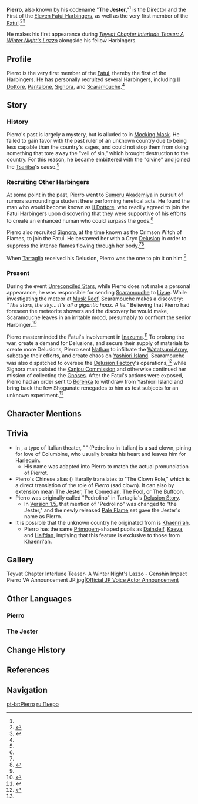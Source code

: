 {{Character Infobox
|type             = NPC
|image            = NPC Pierro.png
|affiliation      = Fatui
|affiliation2     = Eleven Fatui Harbingers
|region           = Snezhnaya
|title            = The Jester
|title2           = The First of the Eleven Fatui Harbingers
|title3           = Director of the Fatui<ref name="lazzo video description">YouTube: [https://youtu.be/TmaAOV4SJNQ Teyvat Chapter Interlude Teaser: A Winter Night's Lazzo] Video Description</ref>
|voiceEN          = {{w|Richard Tatum}}<ref name="lazzo video description"/>
|voiceCN          = Fu Chong ({{Lang|zh=符冲|mini=1}})<ref>Bilibili: [https://www.bilibili.com/video/BV1mB4y1e7Lh 《原神·提瓦特篇》幕间PV-「冬夜愚戏」] Video Description</ref>
|voiceJP          = Mamiya Yasuhiro ({{Lang|ja=間宮康弘|mini=1}})<ref>Twitter: [https://twitter.com/Genshin_7/status/1546348730495815685&t=lExh-AifcPJDboklbDR8ZA JP VA Announcement]</ref>
|voiceKR          = {{w|ko:심승한|Sim Seung-han (심승한)}}<ref>YouTube: [https://www.youtube.com/watch?v=MgcKHysZ_Dc KR Genshin Official Youtube Announcement]</ref>
}}

'''Pierro''', also known by his codename "'''The Jester''',"<ref name="lazzo video description" /> is the Director and the First of the [[Eleven Fatui Harbingers]], as well as the very first member of the [[Fatui]].<ref name="PF">{{Ref/ArtiSet|Pale Flame}}</ref><ref name="pierro">{{Ref/CS|Tartaglia|Delusion}}</ref>

He makes his first appearance during ''[https://youtu.be/TmaAOV4SJNQ Teyvat Chapter Interlude Teaser: A Winter Night's Lazzo]'' alongside his fellow Harbingers.

== Profile ==
{{Quote|Absolute peace. Such is the gift from the Tsaritsa, such is Her Majesty's benevolence.

Now you rest in this coffin, encased in layer upon layer of ice. But Rosalyne, I promise you... Your final resting place will be the entirety of the "Old World"...|Pierro|Teyvat Chapter Interlude Teaser: A Winter Night's Lazzo
}}
Pierro is the very first member of the [[Fatui]], thereby the first of the Harbingers. He has personally recruited several Harbingers, including [[Il Dottore]], [[Pantalone]], [[Signora]], and [[Scaramouche]].<ref name="PF" />

<!--===Personality===
===Appearance===-->
==Story==
=== History===
Pierro's past is largely a mystery, but is alluded to in [[Pale Flame#Mocking Mask|Mocking Mask]]. He failed to gain favor with the past ruler of an unknown country due to being less capable than the country's sages, and could not stop them from doing something that tore away the "veil of sin," which brought destruction to the country. For this reason, he became embittered with the "divine" and joined the [[Tsaritsa]]'s cause.<ref name="PF" />

===Recruiting Other Harbingers ===
At some point in the past, Pierro went to [[Sumeru Akademiya]] in pursuit of rumors surrounding a student there performing heretical acts. He found the man who would become known as [[Il Dottore]], who readily agreed to join the Fatui Harbingers upon discovering that they were supportive of his efforts to create an enhanced human who could surpass the gods.<ref name="PF" />

Pierro also recruited [[Signora]], at the time known as the Crimson Witch of Flames, to join the Fatui. He bestowed her with a Cryo [[Delusion]] in order to suppress the intense flames flowing through her body.<ref name="PF" /><ref>{{Ref/Item|Ashen Heart}}</ref>

When [[Tartaglia]] received his Delusion, Pierro was the one to pin it on him.<ref name="pierro" />

===Present ===
During the event [[Unreconciled Stars]], while Pierro does not make a personal appearance, he was responsible for sending [[Scaramouche]] to [[Liyue]]. While investigating the meteor at [[Musk Reef]], Scaramouche makes a discovery: ''"The stars, the sky... It's all a gigantic hoax. A lie."'' Believing that Pierro had foreseen the meteorite showers and the discovery he would make, Scaramouche leaves in an irritable mood, presumably to confront the senior Harbinger.<ref name="UnrecStars">{{Ref/Quest|Where Ancient Stars Align}}</ref>

Pierro masterminded the Fatui's involvement in [[Inazuma]].<ref name="Clean House">{{Ref/Quest|Clean House}}</ref> To prolong the war, create a demand for Delusions, and secure their supply of materials to create more Delusions, Pierro sent [[Nathan]] to infiltrate the [[Watatsumi Army]], sabotage their efforts, and create chaos on [[Yashiori Island]]. Scaramouche was also dispatched to oversee the [[Delusion Factory]]'s operations,<ref>{{Ref/Quest|Delusion (Quest)}}</ref> while Signora manipulated the [[Kanjou Commission]] and otherwise continued her mission of collecting the [[Gnosis|Gnoses]]. After the Fatui's actions were exposed, Pierro had an order sent to [[Borenka]] to withdraw from Yashiori Island and bring back the few Shogunate renegades to him as test subjects for an unknown experiment.<ref name="Clean House" />

==Character Mentions==
{{Character Mentions}}

==Trivia==
* In ''{{w|commedia dell'arte}}'', a type of Italian theater, "{{w|Pierrot}}" (Pedrolino in Italian) is a sad clown, pining for love of Columbine, who usually breaks his heart and leaves him for Harlequin.
**His name was adapted into Pierro to match the actual pronunciation of Pierrot.
*Pierro's Chinese alias ({{Lang|mini=1|zh=丑角}}) literally translates to "The Clown Role," which is a direct translation of the role of ''Pierro'' (sad clown). It can also by extension mean The Jester, The Comedian, The Fool, or The Buffoon.
*Pierro was originally called "Pedrolino" in Tartaglia's [[Tartaglia/Lore#Delusion|Delusion Story]].
** In [[Version 1.5]], that mention of "Pedrolino" was changed to "the Jester," and the newly released [[Pale Flame]] set gave the Jester's name as Pierro.
*It is possible that the unknown country he originated from is [[Khaenri'ah]].
**Pierro has the same [[Primogem]]-shaped pupils as [[Dainsleif]], [[Kaeya]], and [[Halfdan]], implying that this feature is exclusive to those from Khaenri'ah.

==Gallery==
<gallery captionalign="center">
Teyvat Chapter Interlude Teaser- A Winter Night's Lazzo - Genshin Impact
Pierro VA Announcement JP.jpg|[https://twitter.com/Genshin_7/status/1546348730495815685 Official JP Voice Actor Announcement]
</gallery>

==Other Languages==
===Pierro===
{{Other Languages|default_hidden=1
|en      = Pierro
|zhs     = 皮耶罗
|zhs_rm  = Píyēluó
|zht     = 皮耶羅
|zht_rm  = Píyēluó
|ja      = ピエロ
|ja_rm   = Piero
|ko      = 피에로
|ko_rm   = Piero
|es      = Pierotto
|fr      = Pierro
|ru      = Пьеро<ref name="lazzo video description" /> / Педролино<ref name="PF" />
|th      = Pierro
|vi      = Pierro
|de      = Pierro
|id      = Pierro
|pt      = Pierro
}}

===The Jester===
{{Other Languages/2
|en      = The Jester
|zhs     = 丑角
|zhs_rm  = Chǒujué
|zht     = 丑角
|zht_rm  = Chǒujué
|zh_tl   = Clown Role
|ja      = {{Rubi|道|どう|化|け}}
|ja_rm   = Douke
|ja_tl   = Clown
|ja_note = Short for 道化師 (clown, the comic performer), but possibly also short for 道化役 (clown role) as in Chinese.
|ko      = 어릿광대
|ko_rm   = Eoritgwangdae
|ko_tl   = Clown
|es      = El Bufón
|es_tl   = The Buffoon
|fr      = Le Fou
|fr_tl   = The Fool
|ru      = Шут
|ru_tl   = The Jester
|th      = The Jester
|vi      = The Jester
|de      = Narr
|de_tl   = Fool
|id      = The Jester
|pt      = Bobo da Corte
|pt_tl   = Jester
}}

==Change History==
{{Change History|1.1}}

==References==
{{Reflist|2}}

==Navigation==
{{Fatui Navbox}}
{{Faction Navbox}}

[[pt-br:Pierro]]
[[ru:Пьеро]]